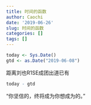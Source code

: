 ```yaml
---
title: 时间的函数
author: Caochi
date: '2019-06-26'
slug: 时间的函数
categories: []
tags: []
---
```

```r
today <- Sys.Date()
gtd <- as.Date("2019-06-08")
```

距离刘也R1SE成团出道已有

```r
today - gtd
```

“你坚信的，终将成为你想成为的。”